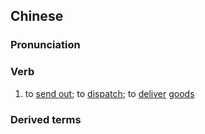 {{also|发货}}
==Chinese==
{{zh-forms|s=发货}}

===Pronunciation===
{{zh-pron
|m=fāhuò
|cat=v
}}

===Verb===
{{zh-verb}}

# to [[send out]]; to [[dispatch]]; to [[deliver]] [[goods]]

===Derived terms===
{{zh-der|發貨人}}